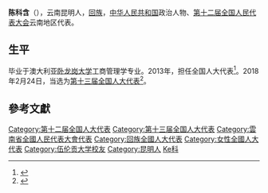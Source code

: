 '''陈科含'''（{{bd|1971年||}}），云南昆明人，[[回族|回族]]，[[中华人民共和国|中华人民共和国]]政治人物、[[第十二届全国人民代表大会|第十二届全国人民代表大会]]云南地区代表。

==生平 ==
毕业于澳大利亚[[卧龙岗大学|卧龙岗大学]]工商管理学专业。2013年，担任全国人大代表<ref>{{cite news|title=全国人大代表信息-陈科含|url= http://210.82.31.1:8084/delegate/viewDelegate.action?dbid=122376|accessdate=2013-04-05|newspaper=全国人大网|archive-url=https://web.archive.org/web/20160306052203/http://www.npc.gov.cn/delegate/viewDelegate.action?dbid=122376|archive-date=2016-03-06|dead-url=yes}}</ref>。2018年2月24日，当选为[[第十三届全国人大代表|第十三届全国人大代表]]<ref>{{Cite web|title=（受权发布）中华人民共和国第十三届全国人民代表大会代表名单-中新网|url=http://www.chinanews.com/gn/2018/02-25/8453959.shtml|accessdate=2021-02-13|work=中新网}}</ref>。

==參考文獻==
{{reflist}}

{{中华人民共和国政治人物小作品}}
{{DEFAULTSORT:Chen陳}}
[[Category:第十二届全国人大代表|Category:第十二届全国人大代表]]
[[Category:第十三届全国人大代表|Category:第十三届全国人大代表]]
[[Category:雲南省全國人民代表大會代表|Category:雲南省全國人民代表大會代表]]
[[Category:回族全國人大代表|Category:回族全國人大代表]]
[[Category:女性全國人大代表|Category:女性全國人大代表]]
[[Category:伍伦贡大学校友|Category:伍伦贡大学校友]]
[[Category:昆明人|Category:昆明人]]
[[Category:陈姓|Ke科]]